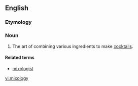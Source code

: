 ==English==

===Etymology===
{{suffix|mix|ology}}

===Noun===
{{en-noun|-|mixologies}}

# {{context|slang|lang=en}} The art of combining various ingredients to make [[cocktail]]s.

====Related terms====
* [[mixologist]]

[[vi:mixology]]